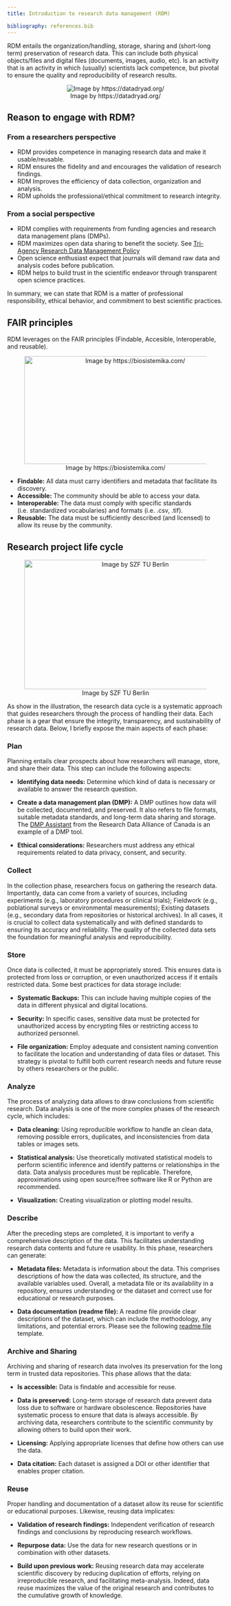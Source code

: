 ```yaml
---
title: Introduction to research data management (RDM)

bibliography: references.bib
---
```


RDM entails the organization/handling, storage, sharing and (short-long
term) preservation of research data. This can include both physical
objects/files and digital files (documents, images, audio, etc). Is an
activity that is an activity in which (usually) scientists lack
competence, but pivotal to ensure the quality and reproducibility of
research results.

::: {style="text-align: center;font-size: 100%"}
![Image by
https://datadryad.org/](images/dataset-structure.jpg){fig-alt="Example of two different file trees"
fig-align="center"}
:::

## Reason to engage with RDM?

### From a researchers perspective

-   RDM provides competence in managing research data and make it
    usable/reusable.
-   RDM ensures the fidelity and and encourages the validation of
    research findings.
-   RDM Improves the efficiency of data collection, organization and
    analysis.
-   RDM upholds the professional/ethical commitment to research
    integrity.

### From a social perspective

-   RDM complies with requirements from funding agencies and research
    data management plans (DMPs).
-   RDM maximizes open data sharing to benefit the society. See
    [Tri-Agency Research Data Management
    Policy](https://science.gc.ca/site/science/en/interagency-research-funding/policies-and-guidelines/research-data-management/tri-agency-research-data-management-policy-frequently-asked-questions)
-   Open science enthusiast expect that journals will demand raw data
    and analysis codes before publication.
-   RDM helps to build trust in the scientific endeavor through
    transparent open science practices.

In summary, we can state that RDM is a matter of professional
responsibility, ethical behavior, and commitment to best scientific
practices.

## FAIR principles

RDM leverages on the FAIR principles (Findable, Accesible,
Interoperable, and reusable).

::: {style="text-align: center;font-size: 100%"}
![Image by
https://biosistemika.com/](images/FAIR_Principles.png){fig-alt="Cartoon of the FAIR principles"
fig-align="center" width="500" height="250"}
:::

-   **Findable:** All data must carry identifiers and metadata that
    facilitate its discovery.
-   **Accessible:** The community should be able to access your data.
-   **Interoperable:** The data must comply with specific standards
    (i.e. standardized vocabularies) and formats (i.e. .csv, .tif).\
-   **Reusable:** The data must be sufficiently described (and licensed)
    to allow its reuse by the community.

## Research project life cycle

::: {style="text-align: center;font-size: 100%"}
![Image by SZF TU
Berlin](images/DataCycle.webp){fig-alt="Cartoon depicting the research data life cycle"
fig-align="center" width="500" height="300"}
:::

As show in the illustration, the research data cycle is a systematic
approach that guides researchers through the process of handling their
data. Each phase is a gear that ensure the integrity, transparency, and
sustainability of research data. Below, I briefly expose the main
aspects of each phase:

### Plan

Planning entails clear prospects about how researchers will manage,
store, and share their data. This step can include the following
aspects:

-   **Identifying data needs:** Determine which kind of data is
    necessary or available to answer the research question.

-   **Create a data management plan (DMP):** A DMP outlines how data
    will be collected, documented, and preserved. It also refers to file
    formats, suitable metadata standards, and long-term data sharing and
    storage. The [DMP
    Assistant](https://alliancecan.ca/en/services/research-data-management/dmp-assistant)
    from the Research Data Alliance of Canada is an example of a DMP
    tool.

-   **Ethical considerations:** Researchers must address any ethical
    requirements related to data privacy, consent, and security.

### Collect

In the collection phase, researchers focus on gathering the research
data. Importantly, data can come from a variety of sources, including
experiments (e.g., laboratory procedures or clinical trials); Fieldwork
(e.g., poblational surveys or environmental measurements); Existing
datasets (e.g., secondary data from repositories or historical
archives). In all cases, it is crucial to collect data systematically
and with defined standards to ensuring its accuracy and reliability. The
quality of the collected data sets the foundation for meaningful
analysis and reproducibility.

### Store

Once data is collected, it must be appropriately stored. This ensures
data is protected from loss or corruption, or even unauthorized access
if it entails restricted data. Some best practices for data storage
include:

-   **Systematic Backups:** This can include having multiple copies of
    the data in different physical and digital locations.

-   **Security:** In specific cases, sensitive data must be protected
    for unauthorized access by encrypting files or restricting access to
    authorized personnel.

-   **File organization:** Employ adequate and consistent naming
    convention to facilitate the location and understanding of data
    files or dataset. This strategy is pivotal to fulfill both current
    research needs and future reuse by others researchers or the public.

### Analyze

The process of analyzing data allows to draw conclusions from scientific
research. Data analysis is one of the more complex phases of the
research cycle, which includes:

-   **Data cleaning:** Using reproducible workflow to handle an clean
    data, removing possible errors, duplicates, and inconsistencies from
    data tables or images sets.

-   **Statistical analysis:** Use theoretically motivated statistical
    models to perform scientific inference and identify patterns or
    relationships in the data. Data analysis procedures must be
    replicable. Therefore, approximations using open source/free
    software like R or Python are recommended.

-   **Visualization:** Creating visualization or plotting model results.

### Describe

After the preceding steps are completed, it is important to verify a
comprehensive description of the data. This facilitates understanding
research data contents and future re usability. In this phase,
researchers can generate:

-   **Metadata files:** Metadata is information about the data. This
    comprises descriptions of how the data was collected, its structure,
    and the available variables used. Overall, a metadata file or its
    availability in a repository, ensures understanding or the dataset
    and correct use for educational or research purposes.

-   **Data documentation (readme file):** A readme file provide clear
    descriptions of the dataset, which can include the methodology, any
    limitations, and potential errors. Please see the following [readme
    file](https://www.frdr-dfdr.ca/docs/txt/README.txt) template.

### Archive and Sharing

Archiving and sharing of research data involves its preservation for the
long term in trusted data repositories. This phase allows that the data:

-   **Is accessible:** Data is findable and accessible for reuse.

-   **Data is preserved:** Long-term storage of research data prevent
    data loss due to software or hardware obsolescence. Repositories
    have systematic process to ensure that data is always accessible. By
    archiving data, researchers contribute to the scientific community
    by allowing others to build upon their work.

-   **Licensing:** Applying appropriate licenses that define how others
    can use the data.

-   **Data citation:** Each dataset is assigned a DOI or other
    identifier that enables proper citation.

### Reuse

Proper handling and documentation of a dataset allow its reuse for
scientific or educational purposes. Likewise, reusing data implicates:

-   **Validation of research findings:** Independent verification of
    research findings and conclusions by reproducing research workflows.

-   **Repurpose data:** Use the data for new research questions or in
    combination with other datasets.

-   **Build upon previous work:** Reusing research data may accelerate
    scientific discovery by reducing duplication of efforts, relying on
    irreproducible research, and facilitating meta-analysis. Indeed,
    data reuse maximizes the value of the original research and
    contributes to the cumulative growth of knowledge.
